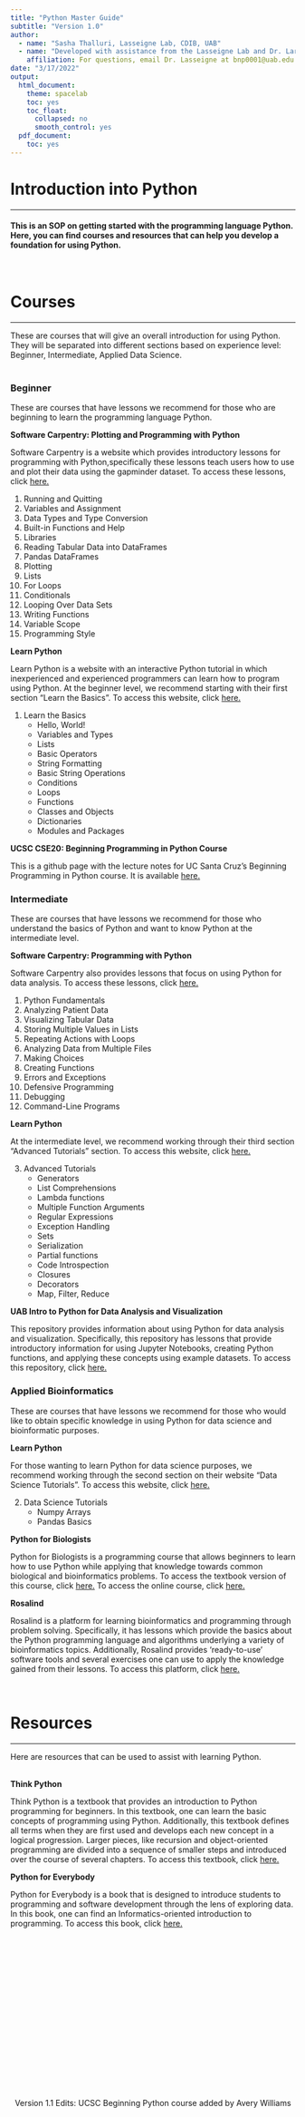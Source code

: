 ```yaml
---
title: "Python Master Guide"
subtitle: "Version 1.0"
author: 
  - name: "Sasha Thalluri, Lasseigne Lab, CDIB, UAB"
  - name: "Developed with assistance from the Lasseigne Lab and Dr. Lara Ianov, UAB"
    affiliation: For questions, email Dr. Lasseigne at bnp0001@uab.edu
date: "3/17/2022"
output:
  html_document:
    theme: spacelab
    toc: yes
    toc_float:
      collapsed: no
      smooth_control: yes
  pdf_document:
    toc: yes
---
```


# Introduction into Python
***
#### This is an SOP on getting started with the programming language Python. Here, you can find courses and resources that can help you develop a foundation for using Python.
<br>

# Courses
*** 
These are courses that will give an overall introduction for using Python. They will be separated into different sections based on experience level: Beginner, Intermediate, Applied Data Science.
<br>
<br>

### Beginner
These are courses that have lessons we recommend for those who are beginning to learn the programming language Python. 

**Software Carpentry: Plotting and Programming with Python**

Software Carpentry is a website which provides introductory lessons for programming with Python,specifically these lessons teach users how to use and plot their data using the gapminder dataset. To access these lessons, click <a href="http://swcarpentry.github.io/python-novice-gapminder/">here.</a>

1. Running and Quitting
2. Variables and Assignment
3. Data Types and Type Conversion
4. Built-in Functions and Help
5. Libraries
6. Reading Tabular Data into DataFrames
7. Pandas DataFrames
8. Plotting
9. Lists
10. For Loops
11. Conditionals
12. Looping Over Data Sets
13. Writing Functions
14. Variable Scope
15. Programming Style

**Learn Python**

Learn Python is a website with an interactive Python tutorial in which inexperienced and experienced programmers can learn how to program using Python. At the beginner level, we recommend starting with their first section "Learn the Basics". To access this website, click <a href="https://www.learnpython.org/" target="_blank">here.</a>

1. Learn the Basics
   * Hello, World!
   * Variables and Types
   * Lists
   * Basic Operators
   * String Formatting
   * Basic String Operations
   * Conditions
   * Loops
   * Functions
   * Classes and Objects
   * Dictionaries
   * Modules and Packages
   
**UCSC CSE20: Beginning Programming in Python Course**

This is a github page with the lecture notes for UC Santa Cruz's Beginning Programming in Python course. It is available <a href="https://github.com/benedictpaten/intro_python" target="_blank">here.</a>


### Intermediate
These are courses that have lessons we recommend for those who understand the basics of Python and want to know Python at the intermediate level.

**Software Carpentry: Programming with Python**

Software Carpentry also provides lessons that focus on using Python for data analysis. To access these lessons, click <a href="https://swcarpentry.github.io/python-novice-inflammation/">here.</a>

1. Python Fundamentals
2. Analyzing Patient Data
3. Visualizing Tabular Data
4. Storing Multiple Values in Lists
5. Repeating Actions with Loops
6. Analyzing Data from Multiple Files
7. Making Choices
8. Creating Functions
9. Errors and Exceptions
10. Defensive Programming
11. Debugging 
12. Command-Line Programs


**Learn Python**

At the intermediate level, we recommend working through their third section "Advanced Tutorials" section. To access this website, click <a href="https://www.learnpython.org/">here.</a>

3. Advanced Tutorials
    * Generators
    * List Comprehensions
    * Lambda functions
    * Multiple Function Arguments
    * Regular Expressions
    * Exception Handling
    * Sets
    * Serialization
    * Partial functions
    * Code Introspection
    * Closures
    * Decorators
    * Map, Filter, Reduce
  
**UAB Intro to Python for Data Analysis and Visualization**

This repository provides information about using Python for data analysis and visualization. Specifically, this repository has lessons that provide introductory information for using Jupyter Notebooks, creating Python functions, and applying these concepts using example datasets. To access this repository, click <a href="https://github.com/bjoyce3/UAB_IntrotoPython_Analysis_Vis/tree/main/python-lessons">here.</a>


### Applied Bioinformatics
These are courses that have lessons we recommend for those who would like to obtain specific knowledge in using Python for data science and bioinformatic purposes.

**Learn Python**

For those wanting to learn Python for data science purposes, we recommend working through the second section on their website "Data Science Tutorials". To access this website, click <a href="https://www.learnpython.org/">here.</a>

2. Data Science Tutorials
    * Numpy Arrays
    * Pandas Basics
  
**Python for Biologists**

Python for Biologists is a programming course that allows beginners to learn how to use Python while applying that knowledge towards common biological and bioinformatics problems. To access the textbook version of this  course, click <a href="http://userpages.fu-berlin.de/digga/p4b.pdf">here.</a> To access the online course, click <a href="https://pythonforbiologists.com/tutorial.html">here.</a>
  
**Rosalind**

Rosalind is a platform for learning bioinformatics and programming through problem solving. Specifically, it has lessons which provide the basics about the Python programming language and algorithms underlying a variety of bioinformatics topics. Additionally, Rosalind provides 'ready-to-use' software tools and several exercises one can use to apply the knowledge gained from their lessons. To access this platform, click <a href="https://rosalind.info/problems/locations/">here.</a>




<br>


# Resources
*** 
Here are resources that can be used to assist with learning Python. 
<br>
<br>

**Think Python**

Think Python is a textbook that provides an introduction to Python programming for beginners. In this textbook, one can learn the basic concepts of programming using Python. Additionally, this textbook defines all terms when they are first used and develops each new concept in a logical progression. Larger pieces, like recursion and object-oriented programming are divided into a sequence of smaller steps and introduced over the course of several chapters. To access this textbook, click <a href="https://greenteapress.com/wp/think-python-2e/">here.</a>

**Python for Everybody**

Python for Everybody is a book that is designed to introduce students to programming and software development through the lens of exploring data. In this book, one can find an Informatics-oriented introduction to programming. To access this book, click <a href="https://www.py4e.com/book.php">here.</a>





<br>
<br>
<br>
<br>
<br>
<br>
<br>
<br>
<br>
<br>
<br>
<br>
<br>
<br>
<br>
<br>
<center> Version 1.1
Edits: UCSC Beginning Python course added by Avery Williams
<br>















